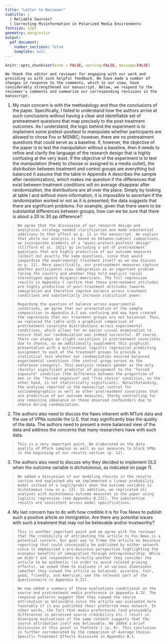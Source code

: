```yaml
---
title: "Letter to Reviewer"
subtitle: |
  | Reliable Sources?
  | Correcting Misinformation in Polarized Media Environments
fontsize: 12pt
geometry: margin=1in
output: 
  pdf_document:
    number_sections: false
    template: null
---
```


```r
knitr::opts_chunk$set(echo = FALSE, warning=FALSE, message=FALSE)
```


`We thank the editor and reviewer for engaging with our work and providing us with such helpful feedback. We have made a number of changes in response to the comments, which in our view, have considerably strengthened our manuscript. Below, we respond to the reviewer's comments and summarize our corresponding revisions in the manuscript.`

1.	My main concern is with the methodology and thus the conclusions of the paper. Specifically, I failed to understand how the authors arrive at such conclusions without having a clear and identifiable set of pretreatment questions that map precisely to the post-treatment outcomes. As I understand, the logic behind the experiment is to implement some pretest-posttest to manipulate whether participants are allowed to chose Fox or MSNBC; however, there are no pretreatment questions that could serve as a baseline. If, however, the objective of the paper is to test the manipulation without a baseline, then it needs to refine and clarify the language of the research design that is highly confusing at the very least.  If the objective of the experiment is to test the manipulation (freely to choose or assigned to a media outlet), the distribution between treatment and control groups are everything but balanced (I assume that the table in Appendix A describes the sample after randomization), which makes me question if the differences that exist between treatment conditions will on average disappear after randomization, the distributions are all over the place. Simply by looking at table I and without more information, it is impossible to ascertain if the randomization worked or not as it is presented; the data suggests that there are significant problems. For example, given that there seem to be substantial differences between groups, how can we be sure that there is about a 20 to 30 pp difference?

> `We agree that the discussion of our research design and analytical strategy needed clarification and made substantial additions to that effect on p. 11 in the manuscript. We explain that while our analysis is based on between-subject comparisons, we incorporate elements of a "quasi-pretest-posttest design" (Clifford et al. 2021) by including a set of pretreatment questions that are highly predictive of our outcome measures (albeit not exactly the same questions, since that would jeopardize the experimental treatment itself as we now discuss on p. 11). More specifically, our pretreatment measures capture whether participants view immigration as an important problem facing the country and whether they hold explicit racial stereotypes agains Hispanic-Americans. The full regression results in Appendix C confirm that these pretreatment attitudes are highly predictive of post-treatment attitudes towards immigration and therefore improve balance across treatment conditions and substantially increase statistical power.`

> `Regarding the question of balance across experimental conditions, we agree that our presentation of the sample composition in Appendix A.I was confusing and may have created the impression that our treatment groups are not balanced. Thus, we replaced the table with a graphical comparison of pretreatment covariate distributions across experimental conditions, which allows for an easier visual examination to ensure that our randomization was indeed successful. Of course, there can always be slight variations in pretreatment covariates due to chance, so we additionally supplement this graphical presentation with a multinomial logistic regression predicting assignment to each of the treatment groups to provide a statistical test whether our randomization ensured balanced experimental conditions (the control group serves as the reference category). This analysis reveals gender as the only (barely) significant predictor of assignment to the "forced exposure" condition (the difference between the proportion of men in the "forced exposure" and "free choice" condition, on the other hand, is not statistically significant). Notwithstanding, the analyses reported in the manuscript control for sociodemographics as well as other pretreatment covariates that are predictive of our outcome measures, therby controlling for any remaining imbalance on these observed confounders due to chance during randomization.`

<!-- - `DONE:` Improve balance checks using figures instead of table.  -->
<!-- - `DONE:` Add model predicting treatment condition -->
<!-- - `DONE:` Cite Hopkins & ACTE papers in main text -->
<!-- - `DONE:` Cite Clifford on quasi-pretest-posttest designs -->
<!-- - `DONE:` Show that many people get it wrong in the control group. -->
<!-- - `DONE:` Explain in letter that perceived imbalance was due to our presentation -->
<!-- - `DONE:` Mention that even if there is a certain level of imbalance, we are including controls for various pretreatment covariates, so it shouldn't be a problem. -->

2. The authors also need to discuss the flaws inherent with MTurk data and the use of VPNs outside the U.S. that may significantly bias the quality of the data. The authors need to present a more balanced view of the data and address the concerns that many researchers have with such data. 

> `This is a very important point. We elaborated on the data quality of MTurk samples as well as our measures to block VPNs in the beginning of our results section (p. 12).`

<!-- - `DONE:` Check language from other journals. -->
<!-- - `DONE:` Add discussion in results section. -->

3. The authors also need to discuss why they decided to implement OLS when the outcome variable is dichotomous, as indicated on page 11.

> `We added a discussion of our modeling choices in the results section and explained why we implemented a linear probability model instead of a logit/probit when the outcome vatiable is dichotomous (now on p. 13). In addition, we replicated all analyses with dichotomous outcome measures in the paper using logistic regression (see Appendix B.III). The substantive results are consistent across model specifications.`

<!-- - `DONE:` Run logit models. -->
<!-- - `DONE:` Add logit tables to appendix. -->
<!-- - `DONE:` Add language in main text describing linear probability model. Cite? -->
<!-- - `DONE:` Add reference in main text to logistic regression results. -->

4. My last concern has to do with how credible it is for Fox News to publish such a positive article on immigration. Are there any potential issues with such a treatment that may not be believable and/or trustworthy?

> `This is another important point and we agree with the reviewer that the credibility of attributing the article to Fox News is a potential concern. Our goal was to frame the article as business reporting that could conceivably be published by either network since it emphasized a pro-business perspective highlighting the economic benefits of immigration through entrepreneurship. While we didn't ask respondents directly whether they consider the article to be authentic (in order to avoid related priming effects), we asked them to evaluate it on various dimensions (whether they viewed the article as balanced, accurate, fair, good, friendly, and American; see the relevant part of the questionnaire in Appendix D.II).`

> `We now added a summary of these evaluations conditional on the source and pretreatment media preference in Appendix A.IV. The response patterns suggest that they viewed the source attribution as believable since the article was evaluated more favorably if it was published their preferred news network. In other words, the fact that media preferences (and presumably differences in perceived source credibility etc.) result in diverging evaluations of the same content suggests that the source attribution iself was believable. We added a brief discussion of this point in footnote 1 (p. 9). This conclusion is further corroborated by the comparison of Average Choice-Specific Treatment Effects discussed in Appendix B.I.`

<!-- - `DONE:` Check evaluation of news articles in the appendix. -->
<!-- - `DONE:` Add discussion / footnote in main text. -->
<!-- - `DONE:` Make connection to ACTE results as well. -->

<!-- ## Other stuff -->

<!-- - `DONE:` update code: condint vs. confint_tidy -->
